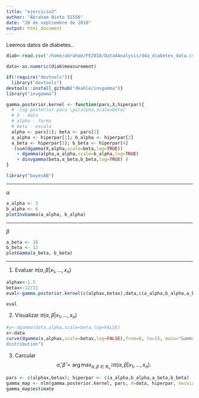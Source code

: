 ```yaml
---
title: "ejercicio2"
author: "Abraham Nieto 51556"
date: "20 de septiembre de 2018"
output: html_document
---
```


Leemos datos de diabetes..

```r

diab<-read.csv('/home/abraham/FE2018/Data4Analysis/d4a_diabetes_data.csv')

data<-as.numeric(diab$measurement)

```


```r
if(!require("devtools")){
  library("devtools")
devtools::install_github("dkahle/invgamma")}
library("invgamma")
```

```r
gamma.posterior.kernel <- function(pars,X,hiperpar){
  # -log posterior para \pi(alpha,scale=beta)
  # X - data
  # alpha - forma
  # beta - escala
  alpha <- pars[1]; beta <- pars[2]
  a_alpha <- hiperpar[1]; b_alpha <- hiperpar[2]
  a_beta <- hiperpar[3]; b_beta <- hiperpar[4]
  -(sum(dgamma(X,alpha,scale=beta,log=TRUE)) 
    + dgamma(alpha,a_alpha,scale=b_alpha,log=TRUE)
    + dinvgamma(beta,a_beta,b_beta,log=TRUE) )
}
```


```r
library("bayesAB")
```


---

**\textcolor{orange}{Creencia inicial (prior) para }** $\alpha$

```r
a_alpha <- 3
b_alpha <- 6
plotInvGamma(a_alpha, b_alpha)
```

---

**\textcolor{orange}{Creencia inicial (prior) para }** $\beta$

```r
a_beta <- 10
b_beta <- 12
plotGamma(a_beta, b_beta)
```

---


1. Evaluar $\pi(\alpha,\beta|x_1,\ldots,x_n)$

```r
alphax<-1.5
betax<-12/11
eval<-gamma.posterior.kernel(c(alphax,betax),data,c(a_alpha,b_alpha,a_beta,b_beta))

eval

```

2. Visualizar $\pi(\alpha,\beta|x_1,\ldots,x_n)$


```r
#y<-dgamma(data,alpha,scale=beta,log=FALSE)
x<-data
curve(dgamma(x,alphax,scale=betax,log=FALSE),from=0, to=15, main="Gamma
distribution")

```


3. Carcular 
$$
\hat{\alpha},\hat{\beta}
=
\arg\max_{\alpha,\beta \in \mathbb{R}_{+}^{2}}\pi(\alpha,\beta|x_1,\ldots,x_n).$$

```r
pars <- c(alphax,betax); hiperpar <- c(a_alpha,b_alpha,a_beta,b_beta)
gamma_map <- nlm(gamma.posterior.kernel, pars, X=data, hiperpar, hessian=TRUE)
gamma_map$estimate
```

